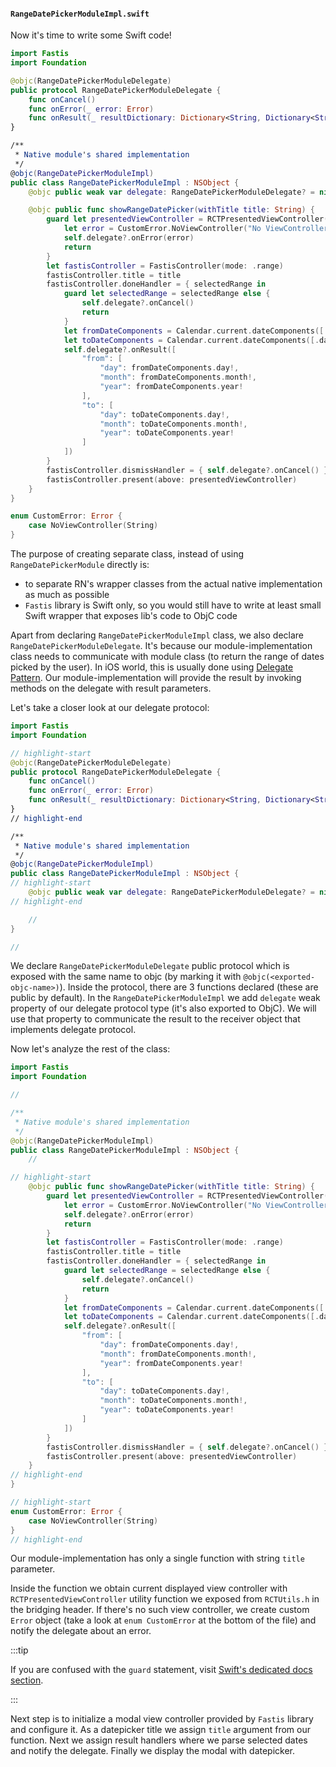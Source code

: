 #### `RangeDatePickerModuleImpl.swift`

Now it's time to write some Swift code!

```swift title="ios/RangeDatePickerModuleImpl.swift"
import Fastis
import Foundation

@objc(RangeDatePickerModuleDelegate)
public protocol RangeDatePickerModuleDelegate {
    func onCancel()
    func onError(_ error: Error)
    func onResult(_ resultDictionary: Dictionary<String, Dictionary<String, Int>>)
}

/**
 * Native module's shared implementation
 */
@objc(RangeDatePickerModuleImpl)
public class RangeDatePickerModuleImpl : NSObject {
    @objc public weak var delegate: RangeDatePickerModuleDelegate? = nil

    @objc public func showRangeDatePicker(withTitle title: String) {
        guard let presentedViewController = RCTPresentedViewController() else {
            let error = CustomError.NoViewController("No ViewController")
            self.delegate?.onError(error)
            return
        }
        let fastisController = FastisController(mode: .range)
        fastisController.title = title
        fastisController.doneHandler = { selectedRange in
            guard let selectedRange = selectedRange else {
                self.delegate?.onCancel()
                return
            }
            let fromDateComponents = Calendar.current.dateComponents([.day, .month, .year], from: selectedRange.fromDate)
            let toDateComponents = Calendar.current.dateComponents([.day, .month, .year], from: selectedRange.toDate)
            self.delegate?.onResult([
                "from": [
                    "day": fromDateComponents.day!,
                    "month": fromDateComponents.month!,
                    "year": fromDateComponents.year!
                ],
                "to": [
                    "day": toDateComponents.day!,
                    "month": toDateComponents.month!,
                    "year": toDateComponents.year!
                ]
            ])
        }
        fastisController.dismissHandler = { self.delegate?.onCancel() }
        fastisController.present(above: presentedViewController)
    }
}

enum CustomError: Error {
    case NoViewController(String)
}
```

The purpose of creating separate class, instead of using `RangeDatePickerModule` directly is:
- to separate RN's wrapper classes from the actual native implementation as much as possible
- `Fastis` library is Swift only, so you would still have to write at least small Swift wrapper that exposes lib's code to ObjC code

Apart from declaring `RangeDatePickerModuleImpl` class, we also declare `RangeDatePickerModuleDelegate`.
It's because our module-implementation class needs to communicate with module class (to return the range of dates picked by the user).
In iOS world, this is usually done using [Delegate Pattern](https://developer.apple.com/documentation/swift/using-delegates-to-customize-object-behavior).
Our module-implementation will provide the result by invoking methods on the delegate with result parameters.

Let's take a closer look at our delegate protocol:

```swift title="ios/RangeDatePickerModuleImpl.swift"
import Fastis
import Foundation

// highlight-start
@objc(RangeDatePickerModuleDelegate)
public protocol RangeDatePickerModuleDelegate {
    func onCancel()
    func onError(_ error: Error)
    func onResult(_ resultDictionary: Dictionary<String, Dictionary<String, Int>>)
}
// highlight-end

/**
 * Native module's shared implementation
 */
@objc(RangeDatePickerModuleImpl)
public class RangeDatePickerModuleImpl : NSObject {
// highlight-start
    @objc public weak var delegate: RangeDatePickerModuleDelegate? = nil
// highlight-end

    //
}

//
```

We declare `RangeDatePickerModuleDelegate` public protocol which is exposed with the same name to objc (by marking it with `@objc(<exported-objc-name>)`).
Inside the protocol, there are 3 functions declared (these are public by default).
In the `RangeDatePickerModuleImpl` we add `delegate` weak property of our delegate protocol type (it's also exported to ObjC).
We will use that property to communicate the result to the receiver object that implements delegate protocol.

Now let's analyze the rest of the class:

```swift title="ios/RangeDatePickerModuleImpl.swift"
import Fastis
import Foundation

//

/**
 * Native module's shared implementation
 */
@objc(RangeDatePickerModuleImpl)
public class RangeDatePickerModuleImpl : NSObject {
    //

// highlight-start
    @objc public func showRangeDatePicker(withTitle title: String) {
        guard let presentedViewController = RCTPresentedViewController() else {
            let error = CustomError.NoViewController("No ViewController")
            self.delegate?.onError(error)
            return
        }
        let fastisController = FastisController(mode: .range)
        fastisController.title = title
        fastisController.doneHandler = { selectedRange in
            guard let selectedRange = selectedRange else {
                self.delegate?.onCancel()
                return
            }
            let fromDateComponents = Calendar.current.dateComponents([.day, .month, .year], from: selectedRange.fromDate)
            let toDateComponents = Calendar.current.dateComponents([.day, .month, .year], from: selectedRange.toDate)
            self.delegate?.onResult([
                "from": [
                    "day": fromDateComponents.day!,
                    "month": fromDateComponents.month!,
                    "year": fromDateComponents.year!
                ],
                "to": [
                    "day": toDateComponents.day!,
                    "month": toDateComponents.month!,
                    "year": toDateComponents.year!
                ]
            ])
        }
        fastisController.dismissHandler = { self.delegate?.onCancel() }
        fastisController.present(above: presentedViewController)
    }
// highlight-end
}

// highlight-start
enum CustomError: Error {
    case NoViewController(String)
}
// highlight-end
```

Our module-implementation has only a single function with string `title` parameter.

Inside the function we obtain current displayed view controller with `RCTPresentedViewController` utility function we exposed from `RCTUtils.h` in the bridging header.
If there's no such view controller, we create custom `Error` object (take a look at `enum CustomError` at the bottom of the file) and notify the delegate about an error.

:::tip

If you are confused with the `guard` statement, visit [Swift's dedicated docs section](https://docs.swift.org/swift-book/documentation/the-swift-programming-language/controlflow/#Early-Exit).

:::

Next step is to initialize a modal view controller provided by `Fastis` library and configure it.
As a datepicker title we assign `title` argument from our function.
Next we assign result handlers where we parse selected dates and notify the delegate.
Finally we display the modal with datepicker.
